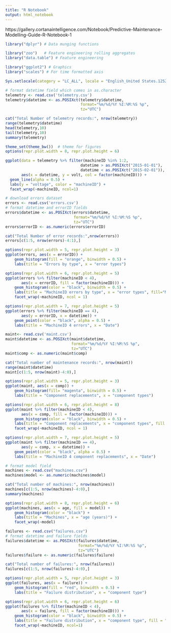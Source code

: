 ```yaml
---
title: "R Notebook"
output: html_notebook
---
```

https://gallery.cortanaintelligence.com/Notebook/Predictive-Maintenance-Modelling-Guide-R-Notebook-1

```r
library("dplyr") # Data munging functions

library("zoo")   # Feature engineering rolling aggregates
library("data.table") # Feature engineering

library("ggplot2") # Graphics
library("scales") # For time formatted axis
```

```r
Sys.setlocale(category = "LC_ALL", locale = "English_United States.1252")
```

```r
# format datetime field which comes in as.character
telemetry <- read.csv('telemetry.csv')
telemetry$datetime <- as.POSIXct(telemetry$datetime,
                                 format="%m/%d/%Y %I:%M:%S %p",
                                 tz="UTC")

cat("Total Number of telemetry records:", nrow(telemetry))
range(telemetry$datetime)
head(telemetry,10)
tail(telemetry,10)
summary(telemetry)
```
```r
theme_set(theme_bw())  # theme for figures
options(repr.plot.width = 8, repr.plot.height = 6)

ggplot(data = telemetry %>% filter(machineID %in% 1:2, 
                                 datetime > as.POSIXct("2015-01-01"),
                                 datetime < as.POSIXct("2015-02-01")),
       aes(x = datetime, y = volt, col = factor(machineID))) +
  geom_line(alpha = 0.5) +
  labs(y = "voltage", color = "machineID") +
  facet_wrap(~machineID, ncol=1)
```

```r
# download errors dataset
errors <- read.csv('errors.csv')
# format datetime and errorID fields
errors$datetime <- as.POSIXct(errors$datetime,
                              format="%m/%d/%Y %I:%M:%S %p", 
                              tz="UTC")
errors$errorID <- as.numeric(errors$errorID)

cat("Total Number of error records:",nrow(errors))
errors[c(1:5, nrow(errors)-4:1),]
```

```r
options(repr.plot.width = 5, repr.plot.height = 3)
ggplot(errors, aes(x = errorID)) + 
    geom_histogram(fill = "orange", binwidth = 0.5) + 
    labs(title = "Errors by type", x = "error types")
```
```r
options(repr.plot.width = 6, repr.plot.height = 5)
ggplot(errors %>% filter(machineID < 4), 
       aes(x = errorID, fill = factor(machineID))) + 
    geom_histogram(color = "black", binwidth = 0.5) + 
    labs(title = "MachineID errors by type", x = "error types", fill="MachineID")+
    facet_wrap(~machineID, ncol = 1)
```
```r
options(repr.plot.width = 7, repr.plot.height = 5)
ggplot(errors %>% filter(machineID == 4), 
       aes(y = errorID, x = datetime)) + 
    geom_point(color = "black", alpha = 0.5) + 
    labs(title = "MachineID 4 errors", x = "Date")
```
```r
maint<- read.csv('maint.csv')
maint$datetime <- as.POSIXct(maint$datetime,
                             format="%m/%d/%Y %I:%M:%S %p", 
                             tz="UTC")
maint$comp <- as.numeric(maint$comp)

cat("Total number of maintenance records:", nrow(maint))
range(maint$datetime)
maint[c(1:5, nrow(maint)-4:0),]
```

```r
options(repr.plot.width = 5, repr.plot.height = 3)
ggplot(maint, aes(x = comp)) + 
    geom_histogram(fill= "magenta", binwidth = 0.5) +
    labs(title = "Component replacements", x = "component types")
```
```r
options(repr.plot.width = 6, repr.plot.height = 8)
ggplot(maint %>% filter(machineID < 4), 
       aes(x = comp, fill = factor(machineID))) + 
    geom_histogram(color = "black", binwidth = 0.5) +
    labs(title = "Component replacements", x = "component types", fill = "Machine ID")+
    facet_wrap(~machineID, ncol = 1)
```

```r
options(repr.plot.width = 7, repr.plot.height = 5)
ggplot(maint %>% filter(machineID == 4), 
       aes(y = comp, x = datetime)) + 
    geom_point(color = "black", alpha = 0.5) + 
    labs(title = "MachineID 4 component replacements", x = "Date")

```



```r
# format model field
machines <- read.csv("machines.csv")
machines$model <- as.numeric(machines$model)

cat("Total number of machines:", nrow(machines))
machines[c(1:5, nrow(machines)-4:0),]
summary(machines)
```

```r
options(repr.plot.width = 8, repr.plot.height = 6)
ggplot(machines, aes(x = age, fill = model)) + 
    geom_histogram(color = "black") + 
    labs(title = "Machines", x = "age (years)") +
    facet_wrap(~model)
```
```r
failures <- read.csv("failures.csv")
# format datetime and failure fields
failures$datetime <- as.POSIXct(failures$datetime,
                                format="%m/%d/%Y %I:%M:%S %p", 
                                tz="UTC")
failures$failure <- as.numeric(failures$failure)

cat("Total number of failures:", nrow(failures))
failures[c(1:5, nrow(failures)-4:0),]
```

```r
options(repr.plot.width = 5, repr.plot.height = 3)
ggplot(failures, aes(x = failure)) + 
    geom_histogram(fill = "red", binwidth = 0.5) + 
    labs(title = "Failure distribution", x = "component type")
```

```r
options(repr.plot.width = 6, repr.plot.height = 6)
ggplot(failures %>% filter(machineID < 4),
       aes(x = failure, fill = factor(machineID))) + 
    geom_histogram(color = "black", binwidth = 0.5) + 
    labs(title = "Failure distribution", x = "component type", fill = "MachineID") +
    facet_wrap(~machineID, ncol=1)
```

